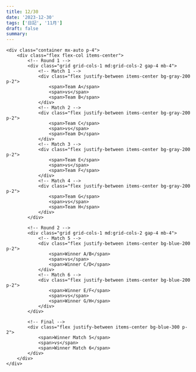 ```yaml
---
title: 12/30
date: '2023-12-30'
tags: ['日記', '11月']
draft: false
summary: 
---
```



    <div class="container mx-auto p-4">
        <div class="flex flex-col items-center">
            <!-- Round 1 -->
            <div class="grid grid-cols-1 md:grid-cols-2 gap-4 mb-4">
                <!-- Match 1 -->
                <div class="flex justify-between items-center bg-gray-200 p-2">
                    <span>Team A</span>
                    <span>vs</span>
                    <span>Team B</span>
                </div>
                <!-- Match 2 -->
                <div class="flex justify-between items-center bg-gray-200 p-2">
                    <span>Team C</span>
                    <span>vs</span>
                    <span>Team D</span>
                </div>
                <!-- Match 3 -->
                <div class="flex justify-between items-center bg-gray-200 p-2">
                    <span>Team E</span>
                    <span>vs</span>
                    <span>Team F</span>
                </div>
                <!-- Match 4 -->
                <div class="flex justify-between items-center bg-gray-200 p-2">
                    <span>Team G</span>
                    <span>vs</span>
                    <span>Team H</span>
                </div>
            </div>

            <!-- Round 2 -->
            <div class="grid grid-cols-1 md:grid-cols-2 gap-4 mb-4">
                <!-- Match 5 -->
                <div class="flex justify-between items-center bg-blue-200 p-2">
                    <span>Winner A/B</span>
                    <span>vs</span>
                    <span>Winner C/D</span>
                </div>
                <!-- Match 6 -->
                <div class="flex justify-between items-center bg-blue-200 p-2">
                    <span>Winner E/F</span>
                    <span>vs</span>
                    <span>Winner G/H</span>
                </div>
            </div>

            <!-- Final -->
            <div class="flex justify-between items-center bg-blue-300 p-2">
                <span>Winner Match 5</span>
                <span>vs</span>
                <span>Winner Match 6</span>
            </div>
        </div>
    </div>

